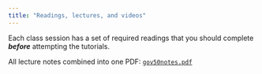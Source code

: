 ```yaml
---
title: "Readings, lectures, and videos"
---
```


 

Each class session has a set of required readings that you should complete ***before*** attempting the tutorials. 


All lecture notes combined into one PDF: [`gov50notes.pdf`](/slides/gov50notes.pdf)

